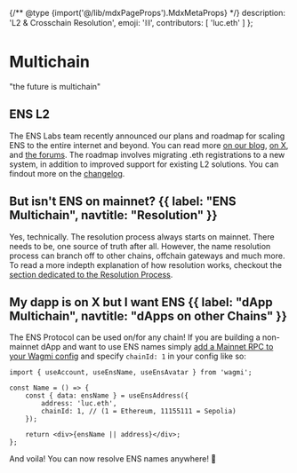 {/** @type {import('@/lib/mdxPageProps').MdxMetaProps} */}
    description: 'L2 & Crosschain Resolution',
    emoji: '⛓️',
    contributors: [
        'luc.eth'
    ]
};

# Multichain

<div className="card1 p-8 flex items-center justify-center">
    "the future is multichain"
</div>

## ENS L2

The ENS Labs team recently announced our plans and roadmap for scaling ENS to the entire internet and beyond.
You can read more [on our blog](https://blog.ens.domains/post/ensv2), [on X](https://twitter.com/ensdomains/status/1795440186513576318), and [the forums](https://discuss.ens.domains/t/technical-feedback-thread-for-ensv2/19233).
The roadmap involves migrating .eth registrations to a new system, in addition to improved support for existing L2 solutions.
You can findout more on the [changelog](/changelog).

## But isn't ENS on mainnet? {{ label: "ENS Multichain", navtitle: "Resolution" }}

Yes, technically. The resolution process always starts on mainnet. There needs to be, one source of truth after all. However, the name
resolution process can branch off to other chains, offchain gateways and much more.<br />
To read a more indepth explanation of how resolution works, checkout the [section dedicated to the Resolution Process](/resolution/).

## My dapp is on X but I want ENS {{ label: "dApp Multichain", navtitle: "dApps on other Chains" }}

The ENS Protocol can be used on/for any chain!
If you are building a non-mainnet dApp and want to use ENS names simply [add a Mainnet RPC to your Wagmi config](/web/libraries) and specify `chainId: 1` in your config like so:

```tsx focus=6
import { useAccount, useEnsName, useEnsAvatar } from 'wagmi';

const Name = () => {
    const { data: ensName } = useEnsAddress({
        address: 'luc.eth',
        chainId: 1, // (1 = Ethereum, 11155111 = Sepolia)
    });

    return <div>{ensName || address}</div>;
};
```

And voila! You can now resolve ENS names anywhere! 🎉
